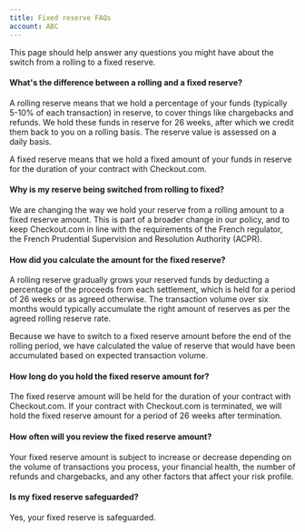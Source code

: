```yaml
---
title: Fixed reserve FAQs
account: ABC
---
```


This page should help answer any questions you might have about the switch from a rolling to a fixed reserve.

#### What's the difference between a rolling and a fixed reserve?

<Accordion title="Expand">

A rolling reserve means that we hold a percentage of your funds (typically 5-10% of each transaction) in reserve, to cover things like chargebacks and refunds. We hold these funds in reserve for 26 weeks, after which we credit them back to you on a rolling basis. The reserve value is assessed on a daily basis.

A fixed reserve means that we hold a fixed amount of your funds in reserve for the duration of your contract with Checkout.com.

</Accordion>

#### Why is my reserve being switched from rolling to fixed?

<Accordion title="Expand">

We are changing the way we hold your reserve from a rolling amount to a fixed reserve amount. This is part of a broader change in our policy, and to keep Checkout.com in line with the requirements of the French regulator, the French Prudential Supervision and Resolution Authority (ACPR).

</Accordion>

#### How did you calculate the amount for the fixed reserve?

<Accordion title="Expand">

A rolling reserve gradually grows your reserved funds by deducting a percentage of the proceeds from each settlement, which is held for a period of 26 weeks or as agreed otherwise. The transaction volume over six months would typically accumulate the right amount of reserves as per the agreed rolling reserve rate.

Because we have to switch to a fixed reserve amount before the end of the rolling period, we have calculated the value of reserve that would have been accumulated based on expected transaction volume.

</Accordion>

#### How long do you hold the fixed reserve amount for?

<Accordion title="Expand">

The fixed reserve amount will be held for the duration of your contract with Checkout.com. If your contract with Checkout.com is terminated, we will hold the fixed reserve amount for a period of 26 weeks after termination.

</Accordion>

#### How often will you review the fixed reserve amount?

<Accordion title="Expand">

Your fixed reserve amount is subject to increase or decrease depending on the volume of transactions you process, your financial health, the number of refunds and chargebacks, and any other factors that affect your risk profile.

</Accordion>

#### Is my fixed reserve safeguarded?

<Accordion title="Expand">

Yes, your fixed reserve is safeguarded.

</Accordion>




